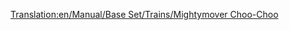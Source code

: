 [[Translation:en/Manual/Base Set/Trains/Mightymover Choo-Choo]]
{{it/Manual/Base Set/Trains/Treni|Image=[[File:en/Manual/Base Set/Trains/Mightymoverchoochoo.png]]
|Name=Mightymover Choo-Choo
|Cost=€ 44.530
|Speed=112 km/h (70 mph)
|Weight=140 t
|Power=1.014 hp (746 kW)
|Annual=€ 4.756
|Designed=1966
|Lifespan=20 
|Capacity=N/A
|Description=La migliore e ultima locomotiva a vapore di  Toyland.
|Real-life=Immaginario
}}